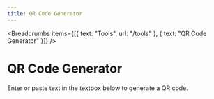---
title: QR Code Generator
---


<Breadcrumbs
  items={[{ text: "Tools", url: "/tools" }, { text: "QR Code Generator" }]}
/>

# QR Code Generator

Enter or paste text in the textbox below to generate a QR code.

<PlainTextQrCodeGenerator />